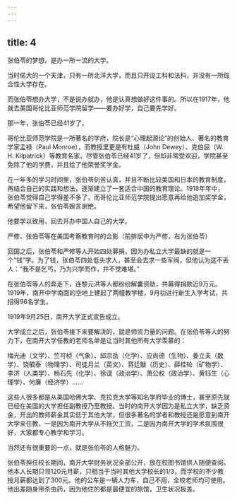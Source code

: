```yaml
---
---
---
```

title: 4
---



张伯苓的梦想，是办一所一流的大学。

当时偌大的一个天津，只有一所北洋大学，而且只开设工科和法科，并没有一所综合性大学存在。

而张伯苓想办大学，不是说办就办，他是认真想做好这件事的。所以在1917年，他就去美国哥伦比亚师范学院留学——要办好学，自己要先学好。

那一年，张伯苓已经41岁了。

哥伦比亚师范学院是一所著名的学府，院长是“心理起源论”的创始人、著名的教育学家孟禄（Paul Monroe），而教授里更是有杜威（John Dewey）、克伯屈（W. H. Kilpatrick）等教育名家。尽管张伯苓已经41岁了，但却非常受欢迎，学院甚至免除了他的学费，并且给了他荣誉奖学金。

在一年多的学习时间里，张伯苓刻苦认真，并且不断比较美国和日本的教育制度，再结合自己的实践和想法，逐渐建立了一套适合中国的教育理论。1918年年中，张伯苓觉得自己学得差不多了，而哥伦比亚师范学院提出愿意再给他追加奖学金，希望他留下来，张伯苓婉言谢绝。

他要学以致用，回去开办中国人自己的大学。

严修、张伯苓等在美国考察教育时的合影（前排居中为严修，右为张伯苓）



回国之后，张伯苓和严修等人开始四处募捐，因为办私立大学最缺的就是一个“钱”字。为了钱，张伯苓四处低头求人，甚至会去求一些军阀，但他认为这不丢人：“我不是乞丐，乃为兴学而作，并不觉难堪。”

在张伯苓等人的奔走下，连黎元洪等人都纷纷解囊资助，共募得捐款近9万元。1919年，南开中学南面的空地上建起了两幢教学楼，9月初进行新生入学考试，共招得96名学生。

1919年9月25日，南开大学正式宣告成立。

大学成立之后，张伯苓接下来要解决的，就是师资力量的问题。在张伯苓等人的努力下，在南开大学任教的老师名单是让当时其他所有大学羡慕的：

梅光迪（文学）、竺可桢（气象）、邱宗岳（化学）、应尚德（生物）、姜立夫（数学）、饶毓泰（物理学）、司徒月兰（英文）、蒋廷黻（历史）、薛桂轮（矿物学）、李济（人类学）、杨石先（化学）、徐谟（政治学）、萧公权（政治学）、黄钰生（心理学）、何廉（经济学）……

这些人很多都是从美国哈佛大学、克拉克大学等知名学府毕业的博士，甚至原先就已经在美国的大学担任副教授乃至教授。当时的南开大学因为是私立大学，缺乏资金，开出的教师薪金其实低于其他大学，但很多著名的学者和教授还是愿意到南开大学来任教，一是因为南开大学从不拖欠工资，二是因为南开大学的学术氛围很好，大家都专心教学和学习。

当然还有很重要的一点，就是张伯苓的人格魅力。

张伯苓担任校长期间，南开大学财务状况全部公开，放在校图书馆供人随便查阅。他本人长期只领120元月薪，只相当于当时其他大学校长的1/3，而学校的不少教授月薪都达到了300元。他的公车是一辆人力车，自己不用，全校老师均可使用。他出差随身带杀虫药，因为他住的都是最便宜的旅馆，卫生状况极差。